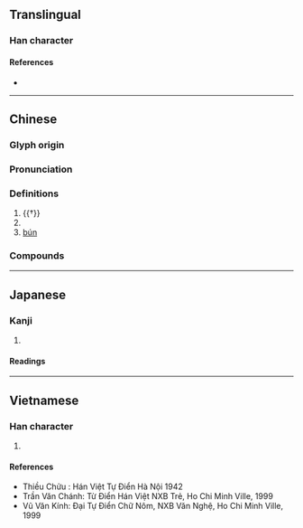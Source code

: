 {{character info/new}}
==Translingual==

===Han character===
{{Han char|rn=75|rad=木|as=14|sn=18|four=44932|canj=DTBO|ids=⿰木蒙}}

====References====
* {{Han ref|kx=0558.120|dkj=15710|dj=0947.130|hdz=21299.090|uh=6AAC|ud=27308|bh=C263|bd=49763}}

----

==Chinese==
{{zh-forms}}

===Glyph origin===
{{Han etym}}

===Pronunciation===
{{zh-pron
|m=méng
|c=mung4-1,mung4
|mn=ml,twd:bông/tw:bóng
|mc=y
|oc=y
|cat=n
}}

===Definitions===
{{zh-hanzi}}

# {{†}} {{n-g|A type of [[locust tree|locust]]-like tree.}}
# {{zh-used in|檸檬|[[lemon]]}}
# [[bún]] {{gloss|Vietnamese dish}}

===Compounds===
{{zh-der|檬粉|檬果|海檬果|檸檬|檸檬素|檸檬酸}}

----

==Japanese==

===Kanji===
{{ja-kanji|grade=|rs=木14}}

# {{defn|lang=ja|sort=木14}}

====Readings====
{{ja-readings
|on=ぼう, も
|kun=
}}

----

==Vietnamese==

===Han character===
{{vi-hantu|[[muồng]], [[môm]], [[mông]], [[muỗm]]|rs=木14}}

# {{defn|lang=vi|sort=木14}}

====References====
* Thiều Chửu : Hán Việt Tự Điển Hà Nội 1942
* Trần Văn Chánh: Từ Điển Hán Việt NXB Trẻ, Ho Chi Minh Ville, 1999
* Vũ Văn Kính: Đại Tự Điển Chữ Nôm, NXB Văn Nghệ, Ho Chi Minh Ville, 1999